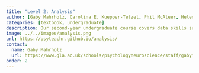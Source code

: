 ```yaml
---
title: "Level 2: Analysis"
author: [Gaby Mahrholz, Carolina E. Kuepper-Tetzel, Phil McAleer, Helena Paterson]
categories: [textbook, undergraduate]
description: Our second-year undergraduate course covers data skills such as R Markdown, data wrangling with tidyverse, and data visualisation with ggplot2. It also introduces statistical concepts such as permutation tests, NHST, alpha, power, effect size, and sample size. Semester 2 focusses on correlations and the general linear model.
image: ../../images/analysis.png
url: https://psyteachr.github.io/analysis/
contact: 
  name: Gaby Mahrholz
  url: https://www.gla.ac.uk/schools/psychologyneuroscience/staff/gabymahrholz/
order: 2
---
```

